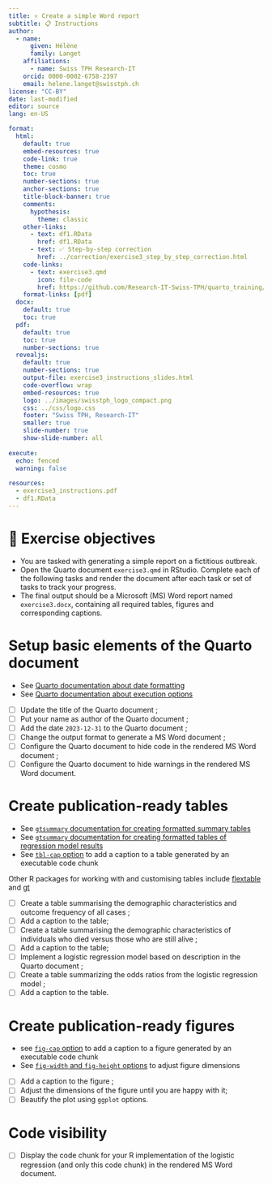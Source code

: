 ```yaml
---
title: ⭐ Create a simple Word report
subtitle: 📋 Instructions
author:
  - name:
      given: Hélène
      family: Langet
    affiliations:
      - name: Swiss TPH Research-IT
    orcid: 0000-0002-6758-2397
    email: helene.langet@swisstph.ch
license: "CC-BY"
date: last-modified
editor: source
lang: en-US

format:
  html:
    default: true
    embed-resources: true
    code-link: true
    theme: cosmo
    toc: true
    number-sections: true
    anchor-sections: true
    title-block-banner: true
    comments:
      hypothesis: 
        theme: classic
    other-links:
      - text: df1.RData
        href: df1.RData
      - text: ✅ Step-by-step correction
        href: ../correction/exercise3_step_by_step_correction.html
    code-links:
      - text: exercise3.qmd
        icon: file-code
        href: https://github.com/Research-IT-Swiss-TPH/quarto_training/blob/main/practicals/exercise3.qmd
    format-links: [pdf]
  docx:
    default: true
    toc: true
  pdf:
    default: true
    toc: true
    number-sections: true
  revealjs:
    default: true
    number-sections: true
    output-file: exercise3_instructions_slides.html
    code-overflow: wrap
    embed-resources: true
    logo: ../images/swisstph_logo_compact.png
    css: ../css/logo.css
    footer: "Swiss TPH, Research-IT"
    smaller: true
    slide-number: true
    show-slide-number: all
    
execute:
  echo: fenced
  warning: false
    
resources:
  - exercise3_instructions.pdf
  - df1.RData
---
```


# 🎯 Exercise objectives

-   You are tasked with generating a simple report on a fictitious outbreak.
-   Open the Quarto document `exercise3.qmd` in RStudio. Complete each of the following tasks and render the document after each task or set of tasks to track your progress.
-   The final output should be a Microsoft (MS) Word report named `exercise3.docx`, containing all required tables, figures and corresponding captions.

# Setup basic elements of the Quarto document

::: callout-tip
-   See [Quarto documentation about date formatting](https://quarto.org/docs/reference/dates.html#date-formatting)
-   See [Quarto documentation about execution options](https://quarto.org/docs/computations/execution-options.html)
:::

-   [ ] Update the title of the Quarto document ;
-   [ ] Put your name as author of the Quarto document ;
-   [ ] Add the date `2023-12-31` to the Quarto document ;
-   [ ] Change the output format to generate a MS Word document ;
-   [ ] Configure the Quarto document to hide code in the rendered MS Word document ;
-   [ ] Configure the Quarto document to hide warnings in the rendered MS Word document.

# Create publication-ready tables

::: callout-tip
-   See [`gtsummary` documentation for creating formatted summary tables](https://www.danieldsjoberg.com/gtsummary/articles/tbl_summary.html)
-   See [`gtsummary` documentation for creating formatted tables of regression model results](https://www.danieldsjoberg.com/gtsummary/articles/tbl_regression.html)
-   See [`tbl-cap` option](https://quarto.org/docs/authoring/tables.html#computations) to add a caption to a table generated by an executable code chunk

Other R packages for working with and customising tables include [flextable](https://davidgohel.github.io/flextable/) and [gt](https://gt.rstudio.com/)
:::

-   [ ] Create a table summarising the demographic characteristics and outcome frequency of all cases ;
-   [ ] Add a caption to the table;
-   [ ] Create a table summarising the demographic characteristics of individuals who died versus those who are still alive ;
-   [ ] Add a caption to the table;
-   [ ] Implement a logistic regression model based on description in the Quarto document ;
-   [ ] Create a table summarizing the odds ratios from the logistic regression model ;
-   [ ] Add a caption to the table.

# Create publication-ready figures

::: callout-tip
-   see [`fig-cap` option](https://quarto.org/docs/computations/execution-options.html#caption-and-alt-text) to add a caption to a figure generated by an executable code chunk
-   See [`fig-width` and `fig-height` options](https://quarto.org/docs/computations/execution-options.html#figure-options) to adjust figure dimensions
:::

-   [ ] Add a caption to the figure ;
-   [ ] Adjust the dimensions of the figure until you are happy with it;
-   [ ] Beautify the plot using `ggplot` options.

# Code visibility

-   [ ] Display the code chunk for your R implementation of the logistic regression (and only this code chunk) in the rendered MS Word document.